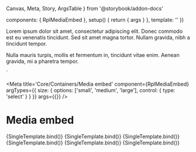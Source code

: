  Canvas,
  Meta,
  Story,
  ArgsTable
} from '@storybook/addon-docs'

  components: { RplMediaEmbed },
  setup() {
    return { args }
  },
  template: '<RplMediaEmbed v-bind="args" />'
})

<p>
  Lorem ipsum dolor sit amet, consectetur adipiscing elit. Donec commodo est eu
  venenatis tincidunt. Sed sit amet magna tortor. Nullam gravida, nibh a
  tincidunt tempor.
</p>
<p>
  Nulla mauris turpis, mollis et fermentum in, tincidunt vitae enim. Aenean
  gravida, mi a pharetra tempor.
</p>
`

<Meta
  title='Core/Containers/Media embed'
  component={RplMediaEmbed}
  argTypes={{
    size: {
      options: ['small', 'medium', 'large'],
      control: { type: 'select' }
    }
  }}
  args={{}}
/>

# Media embed

<ArgsTable of={RplMediaEmbed} />

<Canvas>
  <Story
    name='Image landscape'
    play={a11yStoryCheck}
    args={{
      type: 'image',
      variant: 'landscape',
      size: 'large',
      title: 'Media title',
      src: 'img/image-landscape-m.jpg',
      showTitle: false,
      allowFullscreen: false,
      caption: 'Optional media caption content section',
      sourceCaption: 'Optional media source information content section',
    }}
  >
    {SingleTemplate.bind()}
  </Story>
  <Story
    name='Image portrait'
    play={a11yStoryCheck}
    args={{
      type: 'image',
      variant: 'portrait',
      size: 'large',
      title: 'Media title',
      src: 'img/image-landscape-m.jpg',
      showTitle: false,
      allowFullscreen: false,
      caption: 'Optional media caption content section',
      sourceCaption: 'Optional media source information content section',
    }}
  >
    {SingleTemplate.bind()}
  </Story>
  <Story
    name='Image square'
    play={a11yStoryCheck}
    args={{
      type: 'image',
      variant: 'square',
      size: 'large',
      title: 'Media title',
      src: 'img/image-landscape-m.jpg',
      caption: 'Optional media caption content section',
      sourceCaption: 'Optional media source information content section',
    }}
  >
    {SingleTemplate.bind()}
  </Story>
  <Story
    name='Image avatar'
    play={a11yStoryCheck}
    args={{
      type: 'image',
      variant: 'avatar',
      size: 'large',
      title: 'Media title',
      src: 'img/image-landscape-s.jpg',
      caption: 'Optional media caption content section',
      sourceCaption: 'Optional media source information content section',
    }}
  >
    {SingleTemplate.bind()}
  </Story>
  <Story
    name='Complex image'
    play={a11yStoryCheck}
    args={{
      type: 'image',
      variant: 'complex',
      title: 'Media title',
      src: 'img/image-landscape-l.jpg',
      showTitle: true,
      allowFullscreen: true,
      caption: 'Optional media caption content section',
      sourceCaption: 'Optional media source information content section',
      dataContent: dataContent,
      downloadUrl: 'img/image-landscape-l.jpg'
    }}
  >
    {SingleTemplate.bind()}
  </Story>
  <Story
    name='Video'
    play={a11yStoryCheck}
    args={{
      type: 'video',
      title: 'Media title',
      src: 'https://www.youtube.com/embed/bSlnfyGTiss',
      transcriptUrl: '#',
      caption: 'Optional media caption content section',
    }}
  >
    {SingleTemplate.bind()}
  </Story>
</Canvas>
